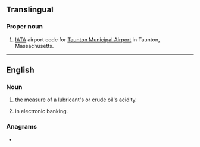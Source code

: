 {{also|Appendix:Variations of "tan"}}
==Translingual==

===Proper noun===
{{mul-proper noun}}

# [[IATA]] airport code for [[w:Taunton Municipal Airport|Taunton Municipal Airport]] in Taunton, Massachusetts.

----

==English==

===Noun===
{{head|en|noun}}

# {{lb|en|engineering}} {{init of|en|[[total]] [[acid]] [[number]]|dot=,}} the measure of a lubricant's or crude oil's acidity.
# {{lb|en|banking}} {{init of|en|[[transaction]] [[authentication]] [[number]]|dot=,}} in electronic banking.

===Anagrams===
* {{anagrams|en|a=ant|-ant|ANT|Ant|Ant.|NAT|NTA|Nat|Nat.|TNA|a'n't|an't|ant|ant-|ant.|nat}}